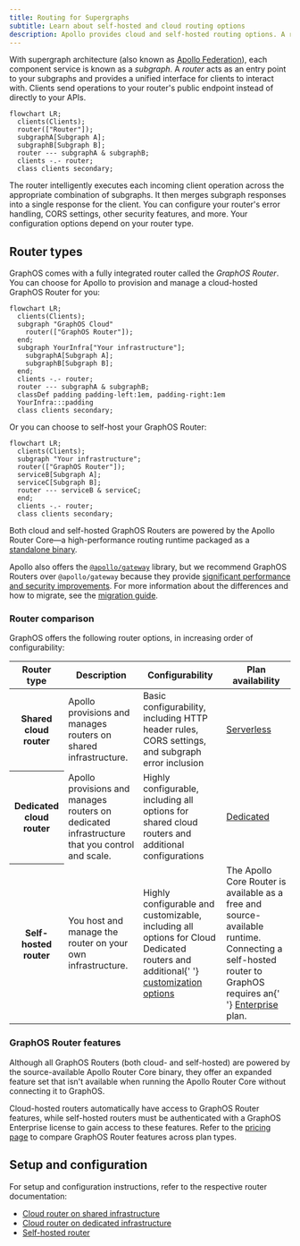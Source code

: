 ```yaml
---
title: Routing for Supergraphs
subtitle: Learn about self-hosted and cloud routing options
description: Apollo provides cloud and self-hosted routing options. A router acts as an entry point to your GraphQL APIs and provides a unified interface for clients to interact with.
---
```


With supergraph architecture (also known as [Apollo Federation](/federation/)), each component service is known as a _subgraph_. A _router_ acts as an entry point to your subgraphs and provides a unified interface for clients to interact with. Clients send operations to your router's public endpoint instead of directly to your APIs.

```mermaid
flowchart LR;
  clients(Clients);
  router(["Router"]);
  subgraphA[Subgraph A];
  subgraphB[Subgraph B];
  router --- subgraphA & subgraphB;
  clients -.- router;
  class clients secondary;
```

The router intelligently executes each incoming client operation across the appropriate combination of subgraphs. It then merges subgraph responses into a single response for the client. You can configure your router's error handling, CORS settings, other security features, and more. Your configuration options depend on your router type.

## Router types

GraphOS comes with a fully integrated router called the _GraphOS Router_.
You can choose for Apollo to provision and manage a cloud-hosted GraphOS Router for you:

```mermaid
flowchart LR;
  clients(Clients);
  subgraph "GraphOS Cloud"
    router(["GraphOS Router"]);
  end;
  subgraph YourInfra["Your infrastructure"];
    subgraphA[Subgraph A];
    subgraphB[Subgraph B];
  end;
  clients -.- router;
  router --- subgraphA & subgraphB;
  classDef padding padding-left:1em, padding-right:1em
  YourInfra:::padding
  class clients secondary;
```

Or you can choose to self-host your GraphOS Router:

```mermaid
flowchart LR;
  clients(Clients);
  subgraph "Your infrastructure";
  router(["GraphOS Router"]);
  serviceB[Subgraph A];
  serviceC[Subgraph B];
  router --- serviceB & serviceC;
  end;
  clients -.- router;
  class clients secondary;
```

Both cloud and self-hosted GraphOS Routers are powered by the Apollo Router Core—a high-performance routing runtime packaged as a [standalone binary](https://github.com/apollographql/router).

<Note>

Apollo also offers the [`@apollo/gateway`](/federation/v1/gateway/) library, but we recommend GraphOS Routers over `@apollo/gateway` because they provide [significant performance and security improvements](https://www.apollographql.com/blog/announcement/backend/apollo-router-our-graphql-federation-runtime-in-rust/). For more information about the differences and how to migrate, see the [migration guide](/router/migrating-from-gateway/).

</Note>

### Router comparison

GraphOS offers the following router options, in increasing order of configurability:

<table>
  <thead>
    <tr>
      <th>Router type</th>
      <th>Description</th>
      <th>Configurability</th>
      <th>Plan availability</th>
    </tr>
  </thead>
  <tbody>
    <tr>
      <th>Shared cloud router</th>
      <td>Apollo provisions and manages routers on shared infrastructure.</td>
      <td>
        Basic configurability, including HTTP header rules, CORS settings, and
        subgraph error inclusion
      </td>
      <td>
        <a href="https://apollographql.com/pricing">Serverless</a>
      </td>
    </tr>
    <tr>
      <th>Dedicated cloud router</th>
      <td>
        Apollo provisions and manages routers on dedicated infrastructure that
        you control and scale.
      </td>
      <td>
        Highly configurable, including all options for shared cloud routers and
        additional configurations
      </td>
      <td>
        <a href="https://apollographql.com/pricing">Dedicated</a>
      </td>
    </tr>
    <tr>
      <th>Self-hosted router</th>
      <td>You host and manage the router on your own infrastructure.</td>
      <td>
        Highly configurable and customizable, including all options for Cloud
        Dedicated routers and additional{' '}
        <a href="/router/customizations/overview">customization options</a>
      </td>
      <td>
        The Apollo Core Router is available as a free and source-available
        runtime. Connecting a self-hosted router to GraphOS requires an{' '}
        <a href="https://apollographql.com/pricing">Enterprise</a> plan.
      </td>
    </tr>
  </tbody>
</table>

### GraphOS Router features

Although all GraphOS Routers (both cloud- and self-hosted) are powered by the source-available Apollo Router Core binary, they offer an expanded feature set that isn't available when running the Apollo Router Core without connecting it to GraphOS.

Cloud-hosted routers automatically have access to GraphOS Router features, while self-hosted routers must be authenticated with a GraphOS Enterprise license to gain access to these features. Refer to the [pricing page](https://www.apollographql.com/pricing#graphos-router) to compare GraphOS Router features across plan types.

## Setup and configuration

For setup and configuration instructions, refer to the respective router documentation:

- [Cloud router on shared infrastructure](./quickstart/cloud)
- [Cloud router on dedicated infrastructure](/graphos/cloud-routing/dedicated/quickstart)
- [Self-hosted router](./quickstart/self-hosted)
